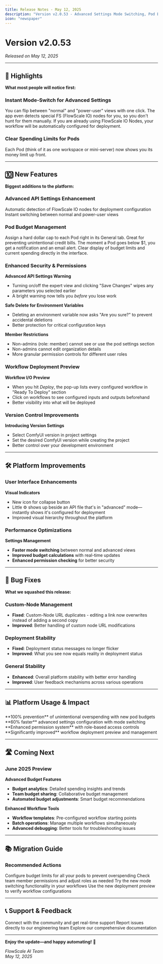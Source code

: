 ```yaml
---
title: Release Notes - May 12, 2025
description: "Version v2.0.53 - Advanced Settings Mode Switching, Pod Budgets, and Enhanced Security"
icon: "newspaper"
---
```


# Version v2.0.53

_Released on May 12, 2025_

---

## 🚀 Highlights

**What most people will notice first:**

### Instant Mode-Switch for Advanced Settings

You can flip between "normal" and "power-user" views with one click. The app even detects special FS (FlowScale IO) nodes for you, so you don't hunt for them manually. If you are already using FlowScale IO Nodes, your workflow will be automatically configured for deployment.

### Clear Spending Limits for Pods

Each Pod (think of it as one workspace or mini-server) now shows you its money limit up front.

---

## 🔟 New Features

**Biggest additions to the platform:**

### Advanced API Settings Enhancement

<CardGroup cols={2}>
  <Card title="Smart Detection" icon="wand-magic-sparkles">
    Automatic detection of FlowScale IO nodes for deployment configuration
  </Card>
  <Card title="Mode Switching" icon="toggle-on">
    Instant switching between normal and power-user views
  </Card>
</CardGroup>

### Pod Budget Management

<AccordionGroup>
  <Accordion title="Budget Assignment">
    Assign a hard dollar cap to each Pod right in its General tab. Great for
    preventing unintentional credit bills.
  </Accordion>
  <Accordion title="Real-Time Alerts">
    The moment a Pod goes below $1, you get a notification and an email alert.
  </Accordion>
  <Accordion title="Visual Indicators">
    Clear display of budget limits and current spending directly in the
    interface.
  </Accordion>
</AccordionGroup>

### Enhanced Security & Permissions

**Advanced API Settings Warning**

- Turning on/off the expert view and clicking "Save Changes" wipes any parameters you selected earlier
- A bright warning now tells you _before_ you lose work

**Safe Delete for Environment Variables**

- Deleting an environment variable now asks "Are you sure?" to prevent accidental deletions
- Better protection for critical configuration keys

**Member Restrictions**

- Non-admins (role: member) cannot see or use the pod settings section
- Non-admins cannot edit organization details
- More granular permission controls for different user roles

### Workflow Deployment Preview

**Workflow I/O Preview**

- When you hit _Deploy_, the pop-up lists every configured workflow in "Ready To Deploy" section
- Click on workflows to see configured inputs and outputs beforehand
- Better visibility into what will be deployed

### Version Control Improvements

**Introducing Version Settings**

- Select ComfyUI version in project settings
- Set the desired ComfyUI version while creating the project
- Better control over your development environment

---

## 🛠️ Platform Improvements

### User Interface Enhancements

**Visual Indicators**

- New icon for collapse button
- Little ⚙️ shows up beside an API file that's in "advanced" mode—instantly shows it's configured for deployment
- Improved visual hierarchy throughout the platform

### Performance Optimizations

**Settings Management**

- **Faster mode switching** between normal and advanced views
- **Improved budget calculations** with real-time updates
- **Enhanced permission checking** for better security

---

## 🐞 Bug Fixes

**What we squashed this release:**

### Custom-Node Management

- **Fixed**: Custom-Node URL duplicates - editing a link now overwrites instead of adding a second copy
- **Improved**: Better handling of custom node URL modifications

### Deployment Stability

- **Fixed**: Deployment status messages no longer flicker
- **Improved**: What you see now equals reality in deployment status

### General Stability

- **Enhanced**: Overall platform stability with better error handling
- **Improved**: User feedback mechanisms across various operations

---

## 📊 Platform Usage & Impact

<CardGroup cols={2}>
  <Card title="Budget Control" icon="dollar-sign">
    **100% prevention** of unintentional overspending with new pod budgets
  </Card>
  <Card title="Configuration Speed" icon="gauge-high">
    **60% faster** advanced settings configuration with mode switching
  </Card>
  <Card title="Security Enhancement" icon="shield-check">
    **Enhanced permission system** with role-based access controls
  </Card>
  <Card title="User Experience" icon="heart">
    **Significantly improved** workflow deployment preview and management
  </Card>
</CardGroup>

---

## 🛣️ Coming Next

### June 2025 Preview

**Advanced Budget Features**

- **Budget analytics**: Detailed spending insights and trends
- **Team budget sharing**: Collaborative budget management
- **Automated budget adjustments**: Smart budget recommendations

**Enhanced Workflow Tools**

- **Workflow templates**: Pre-configured workflow starting points
- **Batch operations**: Manage multiple workflows simultaneously
- **Advanced debugging**: Better tools for troubleshooting issues

---

## 📚 Migration Guide

### Recommended Actions

<Steps>
  <Step title="Set Pod Budgets">
    Configure budget limits for all your pods to prevent overspending
  </Step>
  <Step title="Review Permissions">
    Check team member permissions and adjust roles as needed
  </Step>
  <Step title="Test Advanced Settings">
    Try the new mode switching functionality in your workflows
  </Step>
  <Step title="Update Workflows">
    Use the new deployment preview to verify workflow configurations
  </Step>
</Steps>

---

## 📞 Support & Feedback

<CardGroup cols={2}>
  <Card
    title="Join Our Discord"
    icon="discord"
    href="https://discord.gg/trVnFa8wTf"
  >
    Connect with the community and get real-time support
  </Card>
  <Card title="Bug Reports" icon="bug" href="mailto:hello@flowscale.ai">
    Report issues directly to our engineering team
  </Card>
  <Card title="Documentation" icon="book" href="/getting-started/introduction">
    Explore our comprehensive documentation
  </Card>
</CardGroup>

---

**Enjoy the update—and happy automating!** 🚀

_FlowScale AI Team_  
_May 12, 2025_
